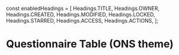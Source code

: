 const enabledHeadings = [
  Headings.TITLE,
  Headings.OWNER,
  Headings.CREATED,
  Headings.MODIFIED,
  Headings.LOCKED,
  Headings.STARRED,
  Headings.ACCESS,
  Headings.ACTIONS,
];

<Meta
  title="Themed components/ONS/QuestionnaireTable"
  component={QuestionnaireTable}
/>

# Questionnaire Table (ONS theme)

<Canvas>
  <Story name="Questionnaire Table">
    <Theme themeName={"ons"}>
      <QuestionnaireTable
        enabledHeadings={enabledHeadings}
        sticky={false}
        questionnaires={questionnaires}
      ></QuestionnaireTable>
    </Theme>
  </Story>
</Canvas>
